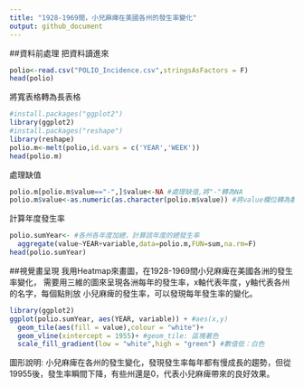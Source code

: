 ---
title: "1928-1969間，小兒麻痺在美國各州的發生率變化"
output: github_document
---
  
  ##資料前處理
  把資料讀進來
```{r}
polio<-read.csv("POLIO_Incidence.csv",stringsAsFactors = F)
head(polio)
```

將寬表格轉為長表格
```{r}
#install.packages("ggplot2")
library(ggplot2)
#install.packages("reshape")
library(reshape)
polio.m<-melt(polio,id.vars = c('YEAR','WEEK'))
head(polio.m)
```

處理缺值
```{r}
polio.m[polio.m$value=="-",]$value<-NA #處理缺值,將"-"轉為NA
polio.m$value<-as.numeric(as.character(polio.m$value)) #將value欄位轉為數字
```

計算年度發生率
```{r}
polio.sumYear<- #各州各年度加總，計算該年度的總發生率
  aggregate(value~YEAR+variable,data=polio.m,FUN=sum,na.rm=F)
head(polio.sumYear)
```


##視覺畫呈現
我用Heatmap來畫圖，在1928-1969間小兒麻痺在美國各洲的發生率變化，
需要用三維的圖來呈現各洲每年的發生率，x軸代表年度，y軸代表各州的名字，每個點則放
小兒麻痺的發生率，可以發現每年發生率的變化。
```{r}

library(ggplot2)
ggplot(polio.sumYear, aes(YEAR, variable)) + #aes(x,y)
  geom_tile(aes(fill = value),colour = "white")+
  geom_vline(xintercept = 1955)+ #geom_tile: 區塊著色
  scale_fill_gradient(low = "white",high = "green") #數值低：白色

```

圖形說明:
  小兒麻痺在各州的發生變化，發現發生率每年都有慢成長的趨勢，但從19955後，發生率瞬間下降，有些州還是0，代表小兒麻痺帶來的良好效果。
